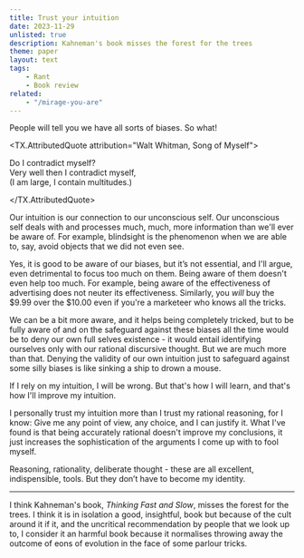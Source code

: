 ```yaml
---
title: Trust your intuition
date: 2023-11-29
unlisted: true
description: Kahneman's book misses the forest for the trees
theme: paper
layout: text
tags:
    - Rant
    - Book review
related:
    - "/mirage-you-are"
---
```



People will tell you we have all sorts of biases. So what!

<TX.AttributedQuote attribution="Walt Whitman, Song of Myself">

Do I contradict myself?<br/>
Very well then I contradict myself, <br/>
(I am large, I contain multitudes.)<br/>

</TX.AttributedQuote>

Our intuition is our connection to our unconscious self. Our unconscious self
deals with and processes much, much, more information than we'll ever be aware
of. For example, blindsight is the phenomenon when we are able to, say, avoid
objects that we did not even see.

Yes, it is good to be aware of our biases, but it’s not essential, and I'll
argue, even detrimental to focus too much on them. Being aware of them doesn't
even help too much. For example, being aware of the effectiveness of advertising
does not neuter its effectiveness. Similarly, you _will_ buy the $9.99 over the
$10.00 even if you're a marketeer who knows all the tricks.

We can be a bit more aware, and it helps being completely tricked, but to be
fully aware of and on the safeguard against these biases all the time would be
to deny our own full selves existence - it would entail identifying ourselves
only with our rational discursive thought. But we are much more than that.
Denying the validity of our own intuition just to safeguard against some silly
biases is like sinking a ship to drown a mouse.

If I rely on my intuition, I will be wrong. But that's how I will learn, and
that's how I'll improve my intuition.

I personally trust my intuition more than I trust my rational reasoning, for I
know: Give me any point of view, any choice, and I can justify it. What I've
found is that being accurately rational doesn't improve my conclusions, it just
increases the sophistication of the arguments I come up with to fool myself.

Reasoning, rationality, deliberate thought - these are all excellent,
indispensible, tools. But they don’t have to become my identity.

---

I think Kahneman's book, _Thinking Fast and Slow_, misses the forest for the
trees. I think it is in isolation a good, insightful, book but because of the
cult around it if it, and the uncritical recommendation by people that we look
up to, I consider it an harmful book because it normalises throwing away the
outcome of eons of evolution in the face of some parlour tricks.
